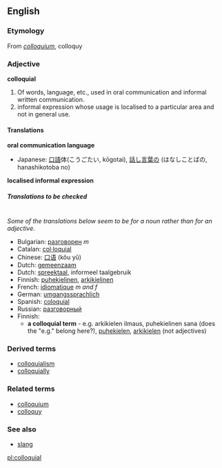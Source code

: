 ==English==
===Etymology===
From {{L.}} ''[[colloquium]]'', colloquy

===Adjective===
'''colloquial'''

#Of words, language, etc., used in oral communication and informal written communication.
#informal expression whose usage is localised to a particular area and not in general use.

====Translations====
'''oral communication language'''
{{top}}
*Japanese: [[口語]]体(こうごたい, kōgotai), [[話し言葉]]の (はなしことばの, hanashikotoba no)
{{mid}}
{{bottom}}

'''localised informal expression'''
{{top}}
{{mid}}
{{bottom}}

=====Translations to be checked=====
<!--Remove this section once all of the translations below have been moved into the tables above.-->
{{checktrans}}<br>

''Some of the translations below seem to be for a noun rather than for an adjective.''
*Bulgarian: [[разговорен]] ''m''
*Catalan: [[col·loquial]]
*Chinese: [[口语]] (kǒu yǔ)
*Dutch: [[gemeenzaam]]
*Dutch: [[spreektaal]], informeel taalgebruik
*Finnish: [[puhekielinen]], [[arkikielinen]]
*French: [[idiomatique]] ''m and f''
*German: [[umgangssprachlich]]
*Spanish: [[coloquial]]
*Russian: [[разговорный]]
*Finnish: 
**'''a colloquial term''' - e.g. arkikielen ilmaus, puhekielinen sana (does the "e.g." belong here?), [[puhekielen]], [[arkikielen]] (not adjectives)

===Derived terms===
*[[colloquialism]]
*[[colloquially]]

===Related terms===
*[[colloquium]]
*[[colloquy]]

===See also===
*[[slang]]

[[pl:colloquial]]
